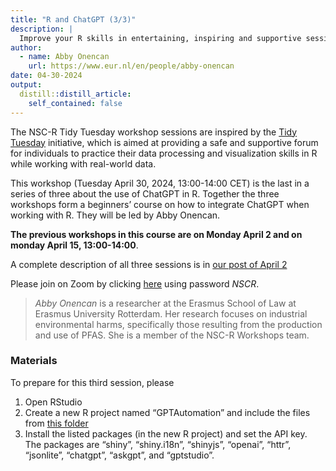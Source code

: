 ```yaml
---
title: "R and ChatGPT (3/3)"
description: |
  Improve your R skills in entertaining, inspiring and supportive sessions moderated by your own colleagues.
author:
  - name: Abby Onencan
    url: https://www.eur.nl/en/people/abby-onencan
date: 04-30-2024
output:
  distill::distill_article:
    self_contained: false
---
```


The NSC-R Tidy Tuesday workshop sessions are inspired by the 
[Tidy Tuesday](https://www.tidytuesday.com/) initiative, which is aimed at 
providing a safe and supportive forum for individuals to practice their data processing 
and visualization skills in R while working with real-world data.

This workshop (Tuesday April 30, 2024, 13:00-14:00 CET) is the last in a series of three 
about the use of ChatGPT in R. Together the three workshops form a beginners' 
course on how to integrate ChatGPT when working with R. They will be led by Abby Onencan.

**The previous workshops in this course are on Monday April 2 and on monday April 15, 13:00-14:00**. 

A complete description of all three sessions is in 
[our post of April 2](https://nscrweb.netlify.app/posts/2024-04-02-nsc-r-tidy-tuesday/)


Please join on Zoom by clicking [here](https://us02web.zoom.us/j/4539912989) using password *NSCR*.


> *Abby Onencan* is a researcher at the Erasmus School of Law at Erasmus University Rotterdam. Her research focuses on industrial environmental harms, specifically those resulting from the production and use of PFAS. She is a member of the NSC-R Workshops team.

### Materials

To prepare for this third session, please

 1.    Open RStudio
 2.    Create a new R project named "GPTAutomation" and include the files from [this folder](https://nscrweb.netlify.app/materials/2024-04-30-nsc-r-workshop-chatgpt_3/GPTAutomation.rar)
3. Install the listed packages (in the new R project) and set the API key. The packages are
"shiny", "shiny.i18n", "shinyjs", "openai", "httr", "jsonlite", "chatgpt", "askgpt", and "gptstudio".


